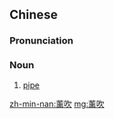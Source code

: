 ==Chinese==
{{zh-forms}}

===Pronunciation===
{{zh-pron
|mn=kh,tn,yl,tc:hun-chhoe/tp,mg,hc:hun-chhe/lk,sx,km,hc:hun-chher
|cat=n
}}

===Noun===
{{zh-noun}}

# [[pipe]] {{gloss|for smoking}}

[[zh-min-nan:薰吹]]
[[mg:薰吹]]